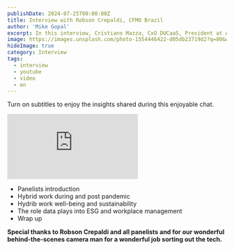 ```yaml
---
publishDate: 2024-07-25T00:00:00Z
title: Interview with Robson Crepaldi, CFMO Brazil
author: 'Mike Gopal'
excerpt: In this interview, Cristiano Mazza, CxO DUCaaS, President at AVIXA Foundation Board of Directors, and SAVe Ambassador Brazil gets the most of Robson Crepaldi, CFMO in Brazil along with Sideria Passes, ESG Product Manager at New Wave Workspace along with Nica Faustino, Chief Commercial Officer at New Wave Workspace. 
image: https://images.unsplash.com/photo-1554446422-d05db23719d2?q=80&w=3574&auto=format&fit=crop&ixlib=rb-4.0.3&ixid=M3wxMjA3fDB8MHxwaG90by1wYWdlfHx8fGVufDB8fHx8fA%3D%3D
hideImage: true
category: Interview
tags:
  - interview
  - youtube
  - video
  - en
---
```


Turn on subtitles to enjoy the insights shared during this enjoyable chat.

<div style={{position: 'relative', width: '100%', aspectRatio: '16/9'}}>
  <iframe 
    style={{position: 'absolute', top: 0, left: 0, width: '100%', height: '100%'}}
    src="https://www.youtube.com/embed/videoseries?si=OYDJqQOUToJqNi6g&amp;list=PLp7p2WYUWnHXwE5Pzdb8V5U_UzNiPbtoo" 
    title="YouTube video player" 
    frameborder="0" 
    allow="accelerometer; autoplay; clipboard-write; encrypted-media; gyroscope; picture-in-picture; web-share" 
    referrerpolicy="strict-origin-when-cross-origin" 
    allowfullscreen
  ></iframe>
</div>

- Panelists introduction
- Hybrid work during and post pandemic
- Hydrib work well-being and sustainability
- The role data plays into ESG and workplace management
- Wrap up

**Special thanks to Robson Crepaldi and all panelists and for our wonderful behind-the-scenes camera man for a wonderful job sorting out the tech.**